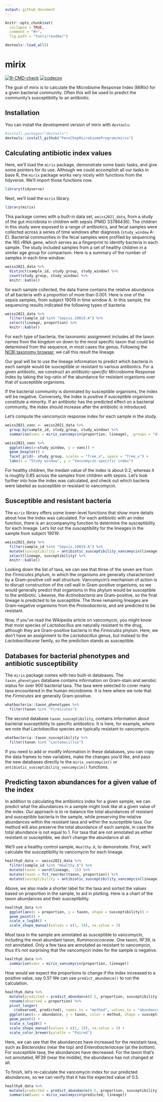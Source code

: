 ```yaml
---
output: github_document
---
```


<!-- README.md is generated from README.Rmd. Please edit that file -->

```r
knitr::opts_chunk$set(
  collapse = TRUE,
  comment = "#>",
  fig.path = "tools/readme/")
```

```r
devtools::load_all()
```

# mirix

<!-- badges: start -->
[![R-CMD-check](https://github.com/PennChopMicrobiomeProgram/mirix/actions/workflows/R-CMD-check.yaml/badge.svg)](https://github.com/PennChopMicrobiomeProgram/mirix/actions/workflows/R-CMD-check.yaml)
[![codecov](https://codecov.io/gh/PennChopMicrobiomeProgram/mirix/graph/badge.svg?token=7DBBaNoGDc)](https://codecov.io/gh/PennChopMicrobiomeProgram/mirix)
<!-- badges: end -->

The goal of mirix is to calculate the Microbiome Response Index (MiRIx) for a
given bacterial community. Often this will be used to predict the community's
susceptibility to an antibiotic.

## Installation

You can install the development version of mirix with `devtools`:

```r
#install.packages("devtools")
devtools::install_github("PennChopMicrobiomeProgram/mirix")
```

## Calculating antibiotic index values

Here, we'll load the `mirix` package, demonstrate some basic tasks, and give
some pointers for its use. Although we could accomplish all our tasks in base
R, the `mirix` package works very nicely with functions from the tidyverse.
We'll import those functions now.

```r
library(tidyverse)
```

Next, we'll load the `mirix` library.

```r
library(mirix)
```

This package comes with a built-in data set, `weiss2021_data`, from a study of
the gut microbiota in children with sepsis (PMID 33786436). The children in
this study were exposed to a range of antibiotics, and fecal samples were
collected across a series of time windows after diagnosis (`study_window` A-E).
Bacterial communities in the fecal samples were profiled by sequencing the 16S
rRNA gene, which serves as a fingerprint to identify bacteria in each sample.
The study included samples from a set of healthy children in a similar age
group for comparison. Here is a summary of the number of samples in each time
window:

```r
weiss2021_data %>%
  distinct(sample_id, study_group, study_window) %>%
  count(study_group, study_window) %>%
  knitr::kable()
```

for each sample collected, the data frame contains the relative abundance of
all bacteria with a proportion of more than 0.001. Here is one of the sepsis
samples, from subject 19019 in time window A. In this sample, the sequencing
results indicated the following types of bacteria:

```r
weiss2021_data %>%
  filter(sample_id %in% "Sepsis.19019.A") %>%
  select(lineage, proportion) %>%
  knitr::kable()
```

For each type of bacteria, the taxonomic assignment includes all the taxon
names from the kingdom on down to the most specific taxon that could be
determined from the sequence, in most cases the genus. Following the
[NCBI taxonomy browser](https://www.ncbi.nlm.nih.gov/taxonomy), we call this
result the lineage.

Our goal will be to use the lineage information to predict which bacteria
in each sample would be susceptible or resistant to various antibiotics. For a
given antibiotic, we construct an *antibiotic-specific* Mircrobiome Response
Index by taking the log-ratio of the abundance for resistant organisms over
that of susceptible organisms.

If the bacterial community is dominated by susceptible organisms, the index
will be negative. Conversely, the index is positive if susceptible organisms
constitute a minority. If an antibiotic has the predicted effect on a
bacterial community, the index should increase after the antibiotic is
introduced.

Let's compute the vancomycin response index for each sample in the study.

```r
weiss2021_vanc <- weiss2021_data %>%
  group_by(sample_id, study_group, study_window) %>%
  summarise(vanc = mirix_vancomycin(proportion, lineage), .groups = "drop")

weiss2021_vanc %>%
  ggplot(aes(x=study_window, y = vanc)) +
  geom_boxplot() +
  facet_grid(~ study_group, scales = "free_x", space = "free_x") +
  labs(x = "Study window", y = "Vancomycin-specific index")
```

For healthy children, the medain value of the index is about 0.2, whereas it is
roughly 0.85 across the samples from children with sepsis. Let's look further
into how the index was calculated, and check out which bacteria were labeled
as susceptible or resistant to vancomycin.

## Susceptible and resistant bacteria

The `mirix` library offers some lower-level functions that show more details
about how the index was calculated. For each antibiotic with an index function,
there is an accompanying function to determine the susceptibility for each
lineage. Let's list out the susceptibility for the lineages in the sample from
subject 19019:

```r
weiss2021_data %>%
  filter(sample_id %in% "Sepsis.19019.A") %>%
  mutate(susceptibility = antibiotic_susceptibility_vancomycin(lineage)) %>%
  select(lineage, susceptibility) %>%
  knitr::kable()
```

Looking down the list of taxa, we can see that three of the seven are from the
*Firmicutes* phylum, in which the organisms are generally characterized by a
Gram-positive cell wall structure. Vancomycin's mechanism of action is to
disrupt construction of the cell wall in Gram-positive organisms, so we would
generally predict that organisms in this phylum would be susceptible to the
antibiotic. Likewise, the *Actinobacteria* are Gram-positive, so the final
lineage is predicted to be susceptible. The three remaining lineages are
Gram-negative organisms from the *Proteobacteria*, and are predicted to be
resistant.

Now, if you've read the Wikipedia article on vancomycin, you might know that
most species of *Lactobacillus* are naturally resistant to the drug, although
they are Gram-positive bacteria in the *Firmicutes* phylum. Here, we don't have
an assignment to the *Lactobacillus* genus, but instead to the
*Lactobacillaceae* family, so the prediction stands as susceptible.

## Databases for bacterial phenotypes and antibiotic susceptibility

The `mirix` package comes with two built-in databases. The `taxon_phenotypes`
database contains information on Gram-stain and aerobic status for over 900
bacterial taxa. The taxa were selected to cover many taxa encountered in the
human microbiome. It is here where we note that the *Firmicutes* are generally
Gram-positive.

```r
whatbacteria::taxon_phenotypes %>%
  filter(taxon %in% "Firmicutes")
```

The second database `taxon_susceptibility`, contains information about
bacterial susceptibility to specific antibiotics. It is here, for example,
where we note that *Lactobacillus* species are typically resistant to
vancomycin.

```r
whatbacteria::taxon_susceptibility %>%
  filter(taxon %in% "Lactobacillus")
```

If you need to add or modify information in these databases, you can copy the
data frames to new variables, make the changes you'd like, and pass the new
databases directly to the `mirix_vancomycin()` or
`antibiotic_susceptibility_vancomycin()` functions.

## Predicting taxon abundances for a given value of the index

In addition to calculating the antibiotics index for a given sample, we can
predict what the abundances in a sample might look like at a given value of the
index. Our approach is to re-balance the total abundances of resistant and
susceptible bacteria in the sample, while preserving the relative abundances
within the resistant taxa and within the susceptible taxa. Our method will also
preserve the total abundance of each sample, in case the total abundance is not
equal to 1. For taxa that are not annotated as either resistant or susceptible,
we don't change the abundance at all.

We'll use a healthy control sample, `Healthy.6`, to demonstrate. First, we'll
calculate the susceptibility to vancomycin for each lineage.

```r
healthy6_data <- weiss2021_data %>%
  filter(sample_id %in% "Healthy.6") %>%
  mutate(taxon = word(lineage, -1)) %>%
  mutate(taxon = fct_reorder(taxon, proportion)) %>%
  mutate(susceptibility = antibiotic_susceptibility_vancomycin(lineage))
```

Above, we also made a shorter label for the taxa and sorted the values based on
proportion in the sample, to aid in plotting. Here is a chart of the taxon
abundances and their susceptibility.

```r
healthy6_data %>%
  ggplot(aes(x = proportion, y = taxon, shape = susceptibility)) +
  geom_point() +
  scale_x_log10() +
  scale_shape_manual(values = c(1, 19), na.value = 3)
```

Most taxa in the sample are annotated as susceptible to vancomycin, including
the most abundant taxon, *Ruminococcaceae*. One taxon, RF39, is not annotated.
Only a few taxa are annotated as resistant to vancomycin, thus it's not
surprising that the vancomycin index for the sample is negative.

```r
healthy6_data %>%
  summarise(vanc = mirix_vancomycin(proportion, lineage))
```
How would we expect the proportions to change if the index increased to a
positive value, say 0.5? We can use `predict_abundance()` to run the
calculation.

```r
healthy6_data %>%
  mutate(predicted = predict_abundance(0.5, proportion, susceptibility)) %>%
  rename(observed = proportion) %>%
  pivot_longer(
    c(observed, predicted), names_to = "method", values_to = "abundance") %>%
  ggplot(aes(x = abundance, y = taxon, color = method, shape = susceptibility)) +
  geom_point() +
  scale_x_log10() +
  scale_shape_manual(values = c(1, 19), na.value = 3) +
  scale_color_brewer(palette = "Paired")
```

Here, we can see that the abundances have increased for the resistant taxa,
such as *Bacteroides* (near the top) and *Enterobacteriaceae* (at the bottom).
For susceptible taxa, the abundances have decreased. For the taxon that's not
annotated, RF39 (near the middle), the abundance has not changed at all.

To finish, let's re-calculate the vancomycin index for our predicted abundances,
so we can verify that it has the expected value of 0.5.

```r
healthy6_data %>%
  mutate(predicted = predict_abundance(0.5, proportion, susceptibility)) %>%
  summarise(vanc = mirix_vancomycin(predicted, lineage))
```

